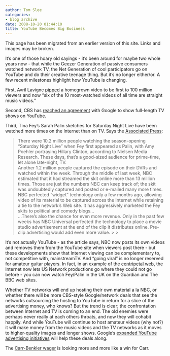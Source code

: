 ```yaml
---
author: Tom Slee
categories:
- blog archive
date: 2008-10-20 01:44:10
title: YouTube Becomes Big Business
---
```


::: {.callout-note}

This page has been migrated from an earlier version of this site. 
Links and images may be broken.

:::



				

It's one of those hoary old sayings - it's been around for maybe two whole years now - that while the Geezer Generation of passive consumers watched network TV, the Net Generation of cool participators go on YouTube and do their creative teenage thing. But it's no longer either/or. A few recent milestones highlight how YouTube is changing.

  


First, Avril Lavigne [pipped](http://www.fool.com/investing/high-growth/2008/10/09/youtube-the-moneymaker.aspx) a homegrown video to be first to 100 million viewers and now "six of the 10 most-watched videos of all time are straight music videos."  
  


Second, CBS has [reached an agreement](http://online.wsj.com/article/SB122366964694723851.html?mod=googlenews_wsj) with Google to show full-length TV shows on YouTube.  
  


Third, Tina Fey's Sarah Palin sketches for Saturday Night Live have been watched more times on the Internet than on TV. Says the [Associated Press](http://ap.google.com/article/ALeqM5ic82WX2E_eXIkAG-tx_JyR5blC3gD93U06LG1):

  


<blockquote>There were 10.2 million people watching the season-opening "Saturday Night Live" when Fey first appeared as Palin, with Amy Poehler portraying Hillary Clinton, according to Nielsen Media Research. These days, that's a good-sized audience for prime-time, let alone late-night, TV.  
Another 1.2 million people captured the episode on their DVRs and watched within the week. Through the middle of last week, NBC estimated that it had streamed the skit online more than 13 million times. Those are just the numbers NBC can keep track of; the skit was undoubtedly captured and posted or e-mailed many more times.  
NBC perfected "widget" technology only a few months ago, allowing video of its material to be captured across the Internet while retaining a tie to the network's Web site. It has aggressively marketed the Fey skits to political and comedy blogs...  
...There's also the chance for even more revenue. Only in the past few weeks has NBC Universal perfected the technology to place a movie studio advertisement at the end of the clip it distributes online. Pre-clip advertising would add even more value.
> 
> </blockquote>

  


It's not actually YouTube - as the article says, NBC now posts its own videos and removes them from the YouTube site when viewers post there - but these developments show that Internet viewing can be complementary to, not competitive with, mainstreamTV. And "going viral" is no longer reserved for amateur guitar players. In fact, in an example of the [centripetal web](http://www.roughtype.com/archives/2008/10/the_centripetal.php), the Internet now lets US Network productions go where they could not go before - you can now watch Fey/Palin in the UK on the Guardian and The BBC web sites.

  


Whether TV networks will end up hosting their own material a la NBC, or whether there will be more CBS-style Google/network deals that see the networks outsourcing the hosting to YouTube in return for a slice of the advertising money, who knows? But the trend is clear; the confrontation between Internet and TV is coming to an end. The old enemies were perhaps never really at each others throats, and now they will cohabit happily. And while YouTube will continue to host amateur videos (why not?) it will make money from the music videos and the TV networks as it moves to higher-quality images and longer shows. Google's [expanded YouTube advertising initiatives](http://www.guardian.co.uk/business/feedarticle/7884701) will help these deals along.

  


The [Carr-Benkler wager](http://en.wikipedia.org/wiki/Carr-Benkler_wager) is looking more and more like a win for Carr.


		

